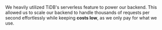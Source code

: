 We heavily utilized TiDB's serverless feature to power our backend. This allowed us to scale our backend to handle thousands of requests per second effortlessly while keeping **costs low**, as we only pay for what we use.